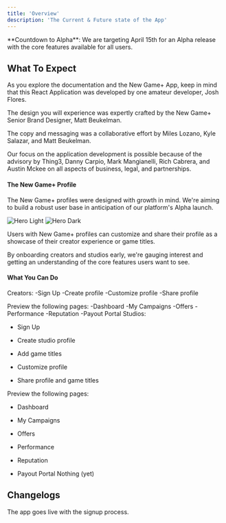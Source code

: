 ```yaml
---
title: 'Overview'
description: 'The Current & Future state of the App'
---
```


<Info>
  **Countdown to Alpha**: We are targeting April 15th for an Alpha release with the core features available for all users.
</Info>

## What To Expect
As you explore the documentation and the New Game+ App, keep in mind that this React Application was developed by one amateur developer, Josh Flores.

The design you will experience was expertly crafted by the New Game+ Senior Brand Designer, Matt Beukelman.

The copy and messaging was a collaborative effort by Miles Lozano, Kyle Salazar, and Matt Beukelman.

Our focus on the application development is possible because of the advisory by Thing3, Danny Carpio, Mark Mangianelli, Rich Cabrera, and Austin Mckee on all aspects of business, legal, and partnerships.


#### The New Game+ Profile
The New Game+ profiles were designed with growth in mind. We're aiming to build a robust user base in anticipation of our platform's Alpha launch. 

<img
  className="block dark:hidden"
  src="/images/hero-light.svg"
  alt="Hero Light"
/>
<img
  className="hidden dark:block"
  src="/images/hero-dark.svg"
  alt="Hero Dark"
/>

Users with New Game+ profiles can customize and share their profile as a showcase of their creator experience or game titles.

By onboarding creators and studios early, we're gauging interest and getting an understanding of the core features users want to see.

#### What You Can Do
<Tabs>
  <Tab title="Creators">
Creators:
 -Sign Up 
 -Create profile
 -Customize profile
 -Share profile

Preview the following pages:
-Dashboard
-My Campaigns
-Offers
-Performance
-Reputation
-Payout Portal
  </Tab>
  <Tab title="Studios">
Studios:

 * Sign Up 


 * Create studio profile
 
 * Add game titles

 * Customize profile


 * Share profile and game titles

Preview the following pages:


- Dashboard


- My Campaigns


- Offers


- Performance


- Reputation


- Payout Portal
  </Tab>
  <Tab title="Agencies">
Nothing (yet)
  </Tab>
</Tabs>


## Changelogs

<Update label="December 2nd, 2024" description="v0.0.1">
  The app goes live with the signup process.
</Update>